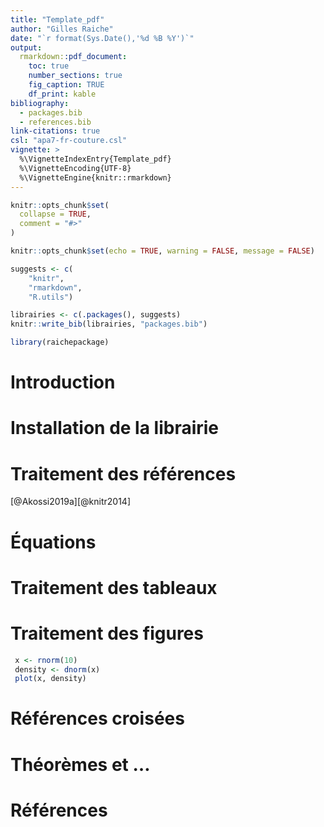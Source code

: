 ---
title: "Template_pdf"
author: "Gilles Raiche"
date: "`r format(Sys.Date(),'%d %B %Y')`"
output:
  rmarkdown::pdf_document:
    toc: true
    number_sections: true
    fig_caption: TRUE
    df_print: kable
bibliography:
  - packages.bib
  - references.bib
link-citations: true
csl: "apa7-fr-couture.csl"
vignette: >
  %\VignetteIndexEntry{Template_pdf} 
  %\VignetteEncoding{UTF-8}  
  %\VignetteEngine{knitr::rmarkdown}
---

```{r, include = FALSE}
knitr::opts_chunk$set(
  collapse = TRUE,
  comment = "#>"
)

knitr::opts_chunk$set(echo = TRUE, warning = FALSE, message = FALSE)

suggests <- c(
    "knitr",
    "rmarkdown",
    "R.utils")

librairies <- c(.packages(), suggests)
knitr::write_bib(librairies, "packages.bib")
```

```{r setup, eval=FALSE}
library(raichepackage)
```

# Introduction

# Installation de la librairie

# Traitement des références

[@Akossi2019a][@knitr2014]

# Équations

# Traitement des tableaux

# Traitement des figures

```{r, plot1, opts.label="Exemple de figure"}
 x <- rnorm(10)
 density <- dnorm(x)
 plot(x, density)
```

# Références croisées

# Théorèmes et ...

# Références

